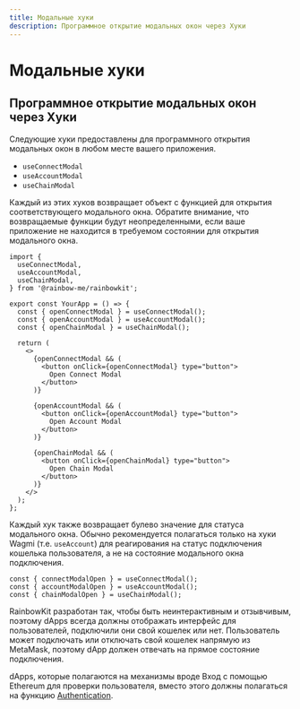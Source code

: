 ```yaml
---
title: Модальные хуки
description: Программное открытие модальных окон через Хуки
---
```


# Модальные хуки

## Программное открытие модальных окон через Хуки

Следующие хуки предоставлены для программного открытия модальных окон в любом месте вашего приложения.

-   `useConnectModal`
-   `useAccountModal`
-   `useChainModal`

Каждый из этих хуков возвращает объект с функцией для открытия соответствующего модального окна. Обратите внимание, что возвращаемые функции будут неопределенными, если ваше приложение не находится в требуемом состоянии для открытия модального окна.

```tsx
import {
  useConnectModal,
  useAccountModal,
  useChainModal,
} from '@rainbow-me/rainbowkit';

export const YourApp = () => {
  const { openConnectModal } = useConnectModal();
  const { openAccountModal } = useAccountModal();
  const { openChainModal } = useChainModal();

  return (
    <>
      {openConnectModal && (
        <button onClick={openConnectModal} type="button">
          Open Connect Modal
        </button>
      )}

      {openAccountModal && (
        <button onClick={openAccountModal} type="button">
          Open Account Modal
        </button>
      )}

      {openChainModal && (
        <button onClick={openChainModal} type="button">
          Open Chain Modal
        </button>
      )}
    </>
  );
};
```

Каждый хук также возвращает булево значение для статуса модального окна. Обычно рекомендуется полагаться только на хуки Wagmi (т.е. `useAccount`) для реагирования на статус подключения кошелька пользователя, а не на состояние модального окна подключения.

```tsx
const { connectModalOpen } = useConnectModal();
const { accountModalOpen } = useAccountModal();
const { chainModalOpen } = useChainModal();
```

RainbowKit разработан так, чтобы быть неинтерактивным и отзывчивым, поэтому dApps всегда должны отображать интерфейс для пользователей, подключили они свой кошелек или нет. Пользователь может подключать или отключать свой кошелек напрямую из MetaMask, поэтому dApp должен отвечать на прямое состояние подключения.

dApps, которые полагаются на механизмы вроде Вход с помощью Ethereum для проверки пользователя, вместо этого должны полагаться на функцию [Authentication](/docs/authentication).

